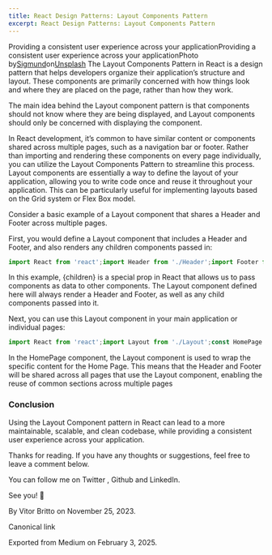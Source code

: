 ```yaml
---
title: React Design Patterns: Layout Components Pattern
excerpt: React Design Patterns: Layout Components Pattern
---
```


Providing a consistent user experience across your applicationProviding a consistent user experience across your applicationPhoto by[Sigmund](https://unsplash.com/@sigmund?utm_source=medium&utm_medium=referral)on[Unsplash](https://unsplash.com?utm_source=medium&utm_medium=referral)
The Layout Components Pattern in React is a design pattern that helps developers organize their application’s structure and layout. These components are primarily concerned with how things look and where they are placed on the page, rather than how they work.

The main idea behind the Layout component pattern is that components should not know where they are being displayed, and Layout components should only be concerned with displaying the component.

In React development, it’s common to have similar content or components shared across multiple pages, such as a navigation bar or footer. Rather than importing and rendering these components on every page individually, you can utilize the Layout Components Pattern to streamline this process. Layout components are essentially a way to define the layout of your application, allowing you to write code once and reuse it throughout your application. This can be particularly useful for implementing layouts based on the Grid system or Flex Box model.

Consider a basic example of a Layout component that shares a Header and Footer across multiple pages.

First, you would define a Layout component that includes a Header and Footer, and also renders any children components passed in:

```js
import React from 'react';import Header from './Header';import Footer from './Footer';const Layout = ({ children }) => {  return (    <>      <Header />      {children}      <Footer />    </>  );}export default Layout;
```

In this example, {children} is a special prop in React that allows us to pass components as data to other components. The Layout component defined here will always render a Header and Footer, as well as any child components passed into it.

Next, you can use this Layout component in your main application or individual pages:

```js
import React from 'react';import Layout from './Layout';const HomePage = () => {  return (    <Layout>      <h1>Welcome to the Home Page!</h1>      <p>This is some content specific to the Home Page.</p>    </Layout>  );}export default HomePage;
```

In the HomePage component, the Layout component is used to wrap the specific content for the Home Page. This means that the Header and Footer will be shared across all pages that use the Layout component, enabling the reuse of common sections across multiple pages

### Conclusion

Using the Layout Component pattern in React can lead to a more maintainable, scalable, and clean codebase, while providing a consistent user experience across your application.

Thanks for reading. If you have any thoughts or suggestions, feel free to leave a comment below.

You can follow me on Twitter , Github and LinkedIn.

See you! 👋

By Vitor Britto on November 25, 2023.

Canonical link

Exported from Medium on February 3, 2025.
